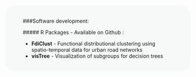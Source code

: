 <br />

<div style="background-color:#F6F9F8 ; text-align:left; vertical-align: middle; border-radius: 25px; padding:20px 47px;">

###Software development:

#####<span style="color:dark blue"> R Packages - Available on Github </span>: 

- **FdiClust** - Functional distributional clustering using spatio-temporal data for urban road networks
- **visTree** - Visualization of subgroups for decision trees

</div>